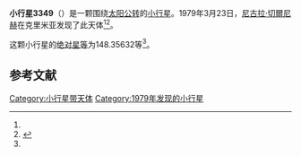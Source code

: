 {{Infobox planet
| bgcolour = #FFFFC0
| name = 3349 Manas
| symbol = 
| image = 
| caption = 
| discovery = yes
| discovery_ref = 
| discoverer = [[尼古拉·切爾尼赫|尼古拉·切爾尼赫]]
| discovery_site = [[克里米亚|克里米亚]] 
| discovered = 1979年3月23日
| designations = yes
| mp_name = 
| named_after = 
| alt_names = 1979 FH2/ 1952 HE / 1981 VS2 / 1986 XF4
| mp_category = [[主带小行星|主带小行星]]
| orbit_ref = <ref name="a">[http://ssd.jpl.nasa.gov/sbdb.cgi?sstr=3349 3349 Manas] {{Wayback|url=http://ssd.jpl.nasa.gov/sbdb.cgi?sstr=3349 |date=20200917210730 }}，小行星數據庫瀏覽器（JPL Small-Body Database Browser）－[[美国国家航空航天局|美国国家航空航天局]]喷气推进实验室</ref>
| epoch = 2456400.5 (2013年4月18日更新)
| aphelion = {{convert|2.8279793|AU|km|3|abbr=on|lk=out}}
| perihelion = {{convert|2.6475835|AU|km|3|abbr=on}}
| semimajor = {{convert|2.7377814|AU|km|3|abbr=on}}
| eccentricity = 0.0329456
| period = 1654.613573 [[日|日]]<br />4.53[[儒略年|儒略年]]
| avg_speed = 
| inclination = 4.23995
| asc_node = 58.66086
| mean_anomaly = 
| arg_peri = 148.35632
| satellites = 
| physical_characteristics = yes
| dimensions = 
| mass = 
| density = 
| surface_grav = 
| escape_velocity = 
| sidereal_day = 
| axial_tilt = 
| pole_ecliptic_lat = 
| pole_ecliptic_lon = 
| albedo = 
| temperatures= 
| temp_name1 = 
| mean_temp_1 = 
| max_temp_1 = 
| temp_name2 = 
| max_temp_2 = 
| spectral_type = 
| abs_magnitude = 148.35632
}}

'''小行星3349'''（{{lang-en|3349 Manas}}）是一颗围绕[[太阳|太阳]][[公转|公转]]的[[小行星|小行星]]。1979年3月23日，[[尼古拉·切爾尼赫|尼古拉·切爾尼赫]]在克里米亚发现了此天体<ref name="a" /><ref>{{cite news|title=小行星列表|url=http://cfa-www.harvard.edu/iau/lists/NumberedMPs.txt|accessdate=2013-07-08|newspaper=哈佛大学|archive-date=2008-05-17|archive-url=https://web.archive.org/web/20080517010638/http://cfa-www.harvard.edu/iau/lists/NumberedMPs.txt|dead-url=no}}</ref>。

这颗小行星的[[绝对星等|绝对星等]]为148.35632等<ref name="a" />。

==参考文献==
{{reflist}}
{{Minor Planet Number|[[小行星3348|小行星3348]]|[[小行星3350|小行星3350]]}}

{{小天体}}

[[Category:小行星带天体|Category:小行星带天体]]
[[Category:1979年发现的小行星|Category:1979年发现的小行星]]

{{asteroid-stub}}